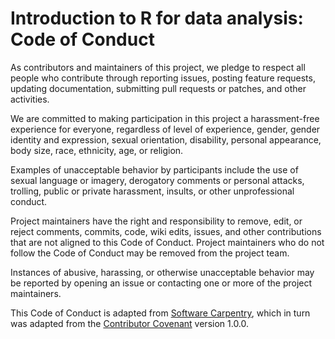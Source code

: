 # Introduction to R for data analysis: Code of Conduct

As contributors and maintainers of this project, we pledge to respect
all people who contribute through reporting issues, posting feature
requests, updating documentation, submitting pull requests or patches,
and other activities.

We are committed to making participation in this project a
harassment-free experience for everyone, regardless of level of
experience, gender, gender identity and expression, sexual
orientation, disability, personal appearance, body size, race,
ethnicity, age, or religion.

Examples of unacceptable behavior by participants include the use of
sexual language or imagery, derogatory comments or personal attacks,
trolling, public or private harassment, insults, or other
unprofessional conduct.

Project maintainers have the right and responsibility to remove, edit,
or reject comments, commits, code, wiki edits, issues, and other
contributions that are not aligned to this Code of Conduct. Project
maintainers who do not follow the Code of Conduct may be removed from
the project team.

Instances of abusive, harassing, or otherwise unacceptable behavior
may be reported by opening an issue or contacting one or more of the
project maintainers.

This Code of Conduct is adapted from
[Software Carpentry](http://swcarpentry.github.io/r-novice-inflammation/conduct/),
which in turn was adapted from the
[Contributor Covenant](http://contributor-covenant.org)
version 1.0.0.
